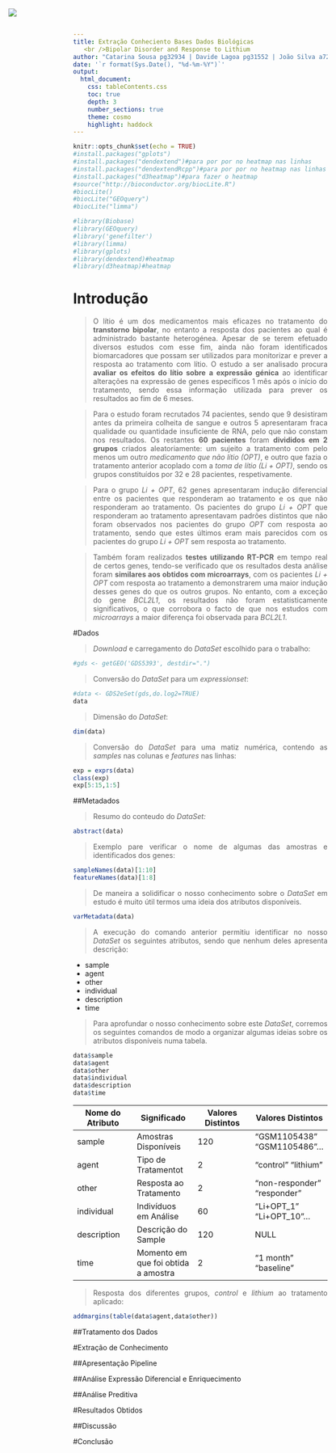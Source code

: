 ```yaml
---
title: Extração Conheciento Bases Dados Biológicas
   <br />Bipolar Disorder and Response to Lithium
author: "Catarina Sousa pg32934 | Davide Lagoa pg31552 | João Silva a72023 <br /> José Morais pg32943 | Marta Moreno pg32847"
date: '`r format(Sys.Date(), "%d-%m-%Y")`'
output:
  html_document:
    css: tableContents.css
    toc: true
    depth: 3
    number_sections: true 
    theme: cosmo 
    highlight: haddock
---
```

<img src="logo.png" style = "position:absolute;top:20px;left:100px;" />

```r
knitr::opts_chunk$set(echo = TRUE)
#install.packages("gplots")
#install.packages("dendextend")#para por por no heatmap nas linhas
#install.packages("dendextendRcpp")#para por por no heatmap nas linhas
#install.packages("d3heatmap")#para fazer o heatmap
#source("http://bioconductor.org/biocLite.R")
#biocLite()
#biocLite("GEOquery")
#biocLite("limma")

#library(Biobase) 
#library(GEOquery)
#library('genefilter')
#library(limma)
#library(gplots)
#library(dendextend)#heatmap
#library(d3heatmap)#heatmap
```

# Introdução

> <p style = 'text-align: justify;'>O lítio é um dos medicamentos mais eficazes no tratamento do **transtorno bipolar**, no entanto a resposta dos pacientes ao qual é administrado bastante heterogénea. Apesar de se terem efetuado diversos estudos com esse fim, ainda não foram identificados biomarcadores que possam ser utilizados para monitorizar e prever a resposta ao tratamento com lítio. O estudo a ser analisado procura **avaliar os efeitos do lítio sobre a expressão génica** ao identificar alterações na expressão de genes específicos 1 mês após o início do tratamento, sendo essa informação utilizada para prever os resultados ao fim de 6 meses.
</p>

> <p style = 'text-align: justify;'> Para o estudo foram recrutados 74 pacientes, sendo que 9 desistiram antes da primeira colheita de sangue e outros 5 apresentaram fraca qualidade ou quantidade insuficiente de RNA, pelo que não constam nos resultados. Os restantes **60 pacientes** foram **divididos em 2 grupos** criados aleatoriamente: um sujeito a tratamento com pelo menos um outro *medicamento que não lítio (OPT)*, e outro que fazia o tratamento anterior acoplado com a *toma de lítio (Li + OPT)*, sendo os grupos constituídos por 32 e 28 pacientes, respetivamente.
</p>

> <p style = 'text-align: justify;'> Para o grupo *Li + OPT*, 62 genes apresentaram indução diferencial entre os pacientes que responderam ao tratamento e os que não responderam ao tratamento. Os pacientes do grupo *Li + OPT* que responderam ao tratamento apresentavam padrões distintos que não foram observados nos pacientes do grupo *OPT* com resposta ao tratamento, sendo que estes últimos eram mais parecidos com os pacientes do grupo *Li + OPT* sem resposta ao tratamento.
</p>

> <p style = 'text-align: justify;'> Também foram realizados **testes utilizando RT-PCR** em tempo real de certos genes, tendo-se verificado que os resultados desta análise foram **similares aos obtidos com microarrays**, com os pacientes *Li + OPT* com resposta ao tratamento a demonstrarem uma maior indução desses genes do que os outros grupos. No entanto, com a exceção do gene *BCL2L1*, os resultados não foram estatisticamente significativos, o que corrobora o facto de que nos estudos com *microarrays* a maior diferença foi observada para *BCL2L1*.
</p>


#Dados

> <p style = 'text-align: justify;'>
*Download* e carregamento do *DataSet* escolhido para o trabalho:
</p>

```r
#gds <- getGEO('GDS5393', destdir=".")  
```

> <p style = 'text-align: justify;'>
Conversão do *DataSet* para um *expressionset*:
</p>

```r
#data <- GDS2eSet(gds,do.log2=TRUE) 
data
```
> <p style = 'text-align: justify;'>
Dimensão do *DataSet*: 
</p>
```r
dim(data) 
```

> <p style = 'text-align: justify;'>
Conversão do *DataSet* para uma matiz numérica, contendo as *samples* nas colunas e *features* nas linhas: 
</p>
```r
exp = exprs(data)
class(exp)
exp[5:15,1:5]
```


##Metadados

> <p style = 'text-align: justify;'> Resumo do conteudo do *DataSet:* 
</p>

```r
abstract(data)
```
> <p style = 'text-align: justify;'> Exemplo  pare verificar o nome de algumas das amostras e identificados dos genes:
</p>

```r
sampleNames(data)[1:10]
featureNames(data)[1:8]
```

> <p style = 'text-align: justify;'> De maneira a solidificar o nosso conhecimento sobre o *DataSet* em estudo é muito útil termos uma ideia dos atributos disponíveis. 
</p>
```r
varMetadata(data)
```
> <p style = 'text-align: justify;'> A execução do comando anterior permitiu identificar no nosso *DataSet* os seguintes atributos, sendo que nenhum deles apresenta descrição:
</p>

* sample
* agent
* other
* individual
* description
* time

> <p style = 'text-align: justify;'> Para aprofundar o nosso conhecimento sobre este *DataSet*, corremos os seguintes comandos de modo a organizar algumas ideias sobre os atributos disponíveis numa tabela. 
</p>

```r
data$sample
data$agent
data$other
data$individual
data$description
data$time
```

Nome do Atributo | Significado  | Valores Distintos  | Valores Distintos 
------------- | ------------- | ------------- | -------------
sample | Amostras Disponíveis  | 120 | "GSM1105438" "GSM1105486"... 
agent | Tipo de Tratamentot | 2 |  "control" "lithium"
other| Resposta ao Tratamento | 2 | "non-responder" "responder"
individual | Indivíduos em Análise  | 60 | "Li+OPT_1" "Li+OPT_10"...
description | Descrição do Sample | 120 | NULL
time |  Momento em que foi obtida a amostra  | 2 | "1 month" "baseline"

> <p style = 'text-align: justify;'> 
Resposta dos diferentes grupos, *control* e *lithium* ao tratamento aplicado:
</p>

```r
addmargins(table(data$agent,data$other))
```
##Tratamento dos Dados


#Extração de Conhecimento

##Apresentação Pipeline

##Análise Expressão Diferencial e  Enriquecimento

##Análise Preditiva

#Resultados Obtidos

##Discussão

#Conclusão

[//]: # ## R Markdown

[//]: #This is an R Markdown document. Markdown is a simple formatting syntax for authoring HTML, PDF, and MS Word documents. For more details on using R Markdown see <http://rmarkdown.rstudio.com>.

[//]: #When you click the **Knit** button a document will be generated that includes both content as well as the output of any embedded R code chunks within the document. You can embed an R code chunk like this:

[//]: #```{r cars}
[//]: #summary(cars)
[//]: #```

[//]: ### Including Plots

[//]: #You can also embed plots, for example:

[//]: #```{r pressure, echo=FALSE}
[//]: #plot(pressure)
[//]: #```

[//]: #Note that the `echo = FALSE` parameter was added to the code chunk to prevent printing of the R code that generated the plot.
